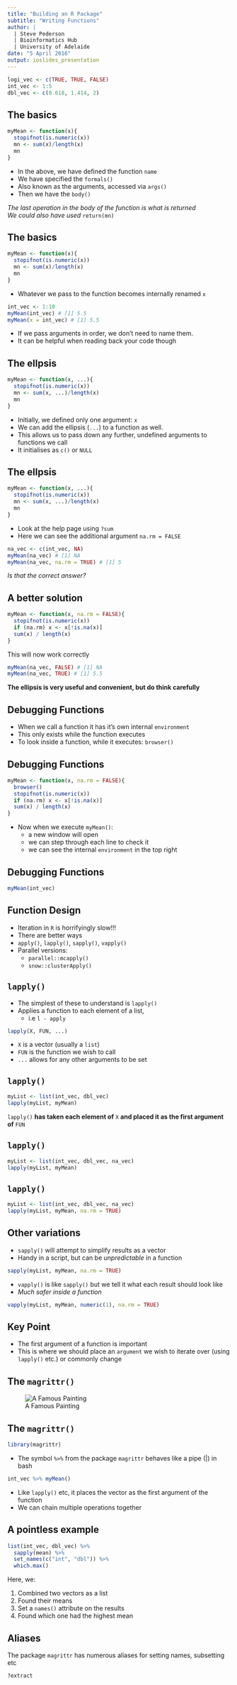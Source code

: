 ```yaml
---
title: "Building an R Package"
subtitle: "Writing Functions"
author: |
  | Steve Pederson
  | Bioinformatics Hub
  | University of Adelaide
date: "5 April 2016"
output: ioslides_presentation
---
```


```r
logi_vec <- c(TRUE, TRUE, FALSE)
int_vec <- 1:5
dbl_vec <- c(0.618, 1.414, 2)
```


## The basics

```r
myMean <- function(x){
  stopifnot(is.numeric(x))
  mn <- sum(x)/length(x)
  mn
}
```

- In the above, we have defined the function `name`
- We have specified the `formals()`
- Also known as the arguments, accessed via `args()`
- Then we have the `body()`

*The last operation in the body of the function is what is returned*  
*We could also have used* `return(mn)`

## The basics

```r
myMean <- function(x){
  stopifnot(is.numeric(x))
  mn <- sum(x)/length(x)
  mn
}
```

- Whatever we pass to the function becomes internally renamed `x`

```r
int_vec <- 1:10
myMean(int_vec) # [1] 5.5
myMean(x = int_vec) # [1] 5.5
```

- If we pass arguments in order, we don't need to name them.
- It can be helpful when reading back your code though


## The ellpsis

```r
myMean <- function(x, ...){
  stopifnot(is.numeric(x))
  mn <- sum(x, ...)/length(x)
  mn
}
```

- Initially, we defined only one argument: `x`
- We can add the ellipsis (`...`) to a function as well.
- This allows us to pass down any further, undefined arguments to functions we call
- It initialises as `c()` or `NULL`

## The ellpsis

```r
myMean <- function(x, ...){
  stopifnot(is.numeric(x))
  mn <- sum(x, ...)/length(x)
  mn
}
```

- Look at the help page using `?sum`
- Here we can see the additional argument `na.rm = FALSE`

```r
na_vec <- c(int_vec, NA)
myMean(na_vec) # [1] NA
myMean(na_vec, na.rm = TRUE) # [1] 5
```

*Is that the correct answer?*

## A better solution

```r
myMean <- function(x, na.rm = FALSE){
  stopifnot(is.numeric(x))
  if (na.rm) x <- x[!is.na(x)]
  sum(x) / length(x)
}
```

This will now work correctly

```r
myMean(na_vec, FALSE) # [1] NA
myMean(na_vec, TRUE) # [1] 5.5
```

**The ellipsis is very useful and convenient, but do think carefully**

## Debugging Functions

- When we call a function it has it's own internal `environment`
- This only exists while the function executes
- To look inside a function, while it executes: `browser()`

## Debugging Functions

```r
myMean <- function(x, na.rm = FALSE){
  browser()
  stopifnot(is.numeric(x))
  if (na.rm) x <- x[!is.na(x)]
  sum(x) / length(x)
}
```

- Now when we execute `myMean()`:
    + a new window will open
    + we can step through each line to check it
    + we can see the internal `environment` in the top right
    
## Debugging Functions

```r
myMean(int_vec)
```

## Function Design

- Iteration in `R` is horrifyingly slow!!!
- There are better ways
- `apply()`, `lapply()`, `sapply()`, `vapply()`
- Parallel versions:
    + `parallel::mcapply()`
    + `snow::clusterApply()`
    
## `lapply()`

- The simplest of these to understand is `lapply()`
- Applies a function to each element of a list,   
    + i.e `l - apply`
    
```r
lapply(X, FUN, ...)
```

- `X` is a vector (usually a `list`)
- `FUN` is the function we wish to call
- `...` allows for any other arguments to be set

## `lapply()`
    
```r
myList <- list(int_vec, dbl_vec)
lapply(myList, myMean)
```


`lapply()` **has taken each element of** `X` **and placed it as the first argument of** `FUN`


## `lapply()`
    
```r
myList <- list(int_vec, dbl_vec, na_vec)
lapply(myList, myMean)
```

## `lapply()`
    
```r
myList <- list(int_vec, dbl_vec, na_vec)
lapply(myList, myMean, na.rm = TRUE)
```

## Other variations

- `sapply()` will attempt to simplify results as a vector
- Handy in a script, but can be *unpredictable* in a function

```r
sapply(myList, myMean, na.rm = TRUE)
```

- `vapply()` is like `sapply()` but we tell it what each result should look like
- *Much safer inside a function*

```r
vapply(myList, myMean, numeric(1), na.rm = TRUE)
```

## Key Point

- The first argument of a function is important
- This is where we should place an `argument` we wish to iterate over (using `lapply()` etc.) or commonly change

## The `magrittr()`

![A Famous Painting](magritte.jpeg)

## The `magrittr()`

```r
library(magrittr)
```

- The symbol `%>%` from the package `magrittr` behaves like a pipe (|) in bash

```r
int_vec %>% myMean()
```

- Like `lapply()` etc, it places the vector as the first argument of the function
- We can chain multiple operations together

## A pointless example

```r
list(int_vec, dbl_vec) %>%
  sapply(mean) %>%
  set_names(c("int", "dbl")) %>%
  which.max()
```

Here, we:

1. Combined two vectors as a list
2. Found their means
3. Set a `names()` attribute on the results
4. Found which one had the highest mean

## Aliases

The package `magrittr` has numerous aliases for setting names, subsetting etc

```r
?extract
```

